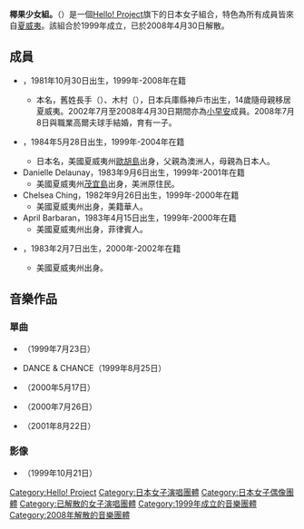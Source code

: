 {{unreferenced|time=2016-03-14T05:12:17+00:00}}
{{藝人
| 姓名     = 椰果少女組。
| 類型     = 組合
| 外文名   = ココナッツ娘。（ココナッツむすめ）
| 外文     = ja
| 羅馬拼音 = Kokonattsu Musume.
| 英文名   = Coconuts Musume
| 音樂類型 = [[J-POP|J-POP]]
| 出身地   = 
| 出道作   = 
| 出道日期 = 
| 代表作   = 
| 活躍年代 = 1999年至2008年
| 唱片公司 = [[SME_Records|SME Records]]（1999年 - 2000年）<br />[[Zetima|Zetima]]（2001年 - 2008年）
| 經紀公司 = [[Up-Front_Group|UP-FRONT AGENCY Co., Ltd.]]
| 網站     = 
| 相關團體 = [[早安少女組。|早安少女組。]]
| 過往成員 = {{link-ja|長手絢香|長手絢香|Ayaka}}（1999年-2008年）<br/>{{link-ja|Mika Taressa Todd|ミカ・タレッサ・トッド}}（1999年-2004年）<br />Danielle Delaunay（1999年-2001年）<br />Chelsea Ching（1999年-2000年）<br />April Barbaran（1999年-2000年）<br />{{link-en|Lehua Sandbo}}（2000年-2002年）
}}
'''椰果少女組。'''（{{lang|ja|ココナッツ娘。}}）是一個[[Hello!_Project|Hello! Project]]旗下的日本女子組合，特色為所有成員皆來自[[夏威夷|夏威夷]]。該組合於1999年成立，已於2008年4月30日解散。

== 成員 ==
*{{link-ja|長手絢香|長手絢香|Ayaka}}，1981年10月30日出生，1999年-2008年在籍
**本名{{lang|ja|谷原絢香（たにはら あやか）}}，舊姓長手（{{lang|ja|ながて}}）、木村（{{lang|ja|きむら}}），日本兵庫縣神戶市出生，14歲隨母親移居夏威夷。2002年7月至2008年4月30日期間亦為[[小早安|小早安]]成員。2008年7月8日與職業高爾夫球手{{link-ja|谷原秀人}}結婚，育有一子。
*{{link-ja|Mika Taressa Todd|ミカ・タレッサ・トッド}}，1984年5月28日出生，1999年-2004年在籍
**日本名{{lang|ja|黒澤美歌（くろさわ みか）}}，美國夏威夷州[[歐胡島|歐胡島]]出身，父親為澳洲人，母親為日本人。
*Danielle Delaunay，1983年9月6日出生，1999年-2001年在籍
**美國夏威夷州[[茂宜島|茂宜島]]出身，美洲原住民。
*Chelsea Ching，1982年9月26日出生，1999年-2000年在籍
**美國夏威夷州出身，美籍華人。
*April Barbaran，1983年4月15日出生，1999年-2000年在籍
**美國夏威夷州出身，菲律賓人。
*{{link-en|Lehua Sandbo}}，1983年2月7日出生，2000年-2002年在籍
**美國夏威夷州出身。

==音樂作品==
===單曲===
*{{lang|ja|ハレーションサマー／サマーナイトタウン(English Version)}}（1999年7月23日）
*DANCE & CHANCE（1999年8月25日）
*{{lang|ja|常夏娘}}（2000年5月17日）
*{{lang|ja|私も「I LOVE YOU」}}（2000年7月26日）
*{{lang|ja|情熱行き 未来船}}（2001年8月22日）

===影像===
*{{lang|ja|1stビデオ『ココナッツ娘』}}（1999年10月21日）

{{早安家族}}
{{Authority control}}

{{DEFAULTSORT:Coconuts Musume}}
[[Category:Hello!_Project|Category:Hello! Project]]
[[Category:日本女子演唱團體|Category:日本女子演唱團體]]
[[Category:日本女子偶像團體|Category:日本女子偶像團體]]
[[Category:已解散的女子演唱團體|Category:已解散的女子演唱團體]]
[[Category:1999年成立的音樂團體|Category:1999年成立的音樂團體]]
[[Category:2008年解散的音樂團體|Category:2008年解散的音樂團體]]